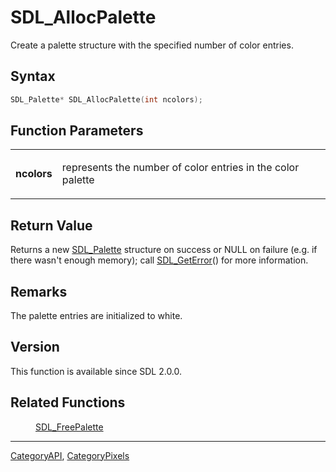 = SDL_AllocPalette =

Create a palette structure with the specified number of color entries.

== Syntax ==

<syntaxhighlight lang='c'>
SDL_Palette* SDL_AllocPalette(int ncolors);
</syntaxhighlight>

== Function Parameters ==

{|
|'''ncolors'''
|represents the number of color entries in the color palette
|}

== Return Value ==

Returns a new [[SDL_Palette]] structure on success or NULL on failure (e.g.
if there wasn't enough memory); call [[SDL_GetError]]() for more
information.

== Remarks ==

The palette entries are initialized to white.

== Version ==

This function is available since SDL 2.0.0.

== Related Functions ==

:[[SDL_FreePalette]]

----
[[CategoryAPI]], [[CategoryPixels]]


